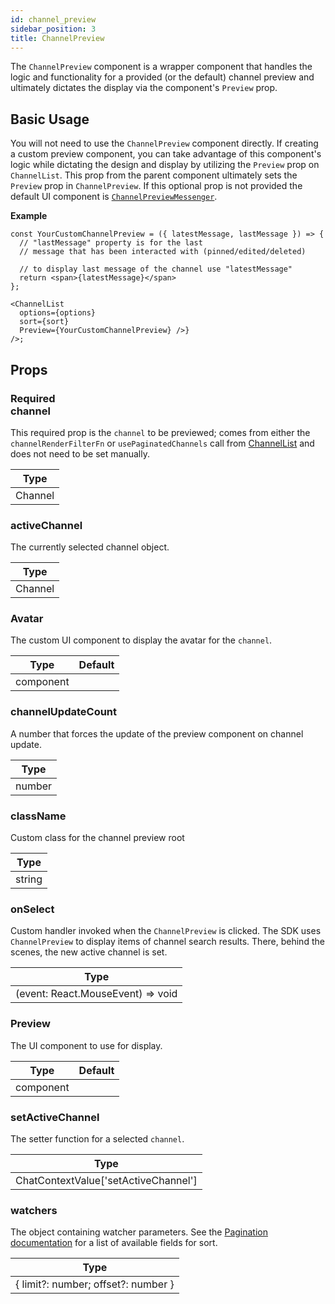 ```yaml
---
id: channel_preview
sidebar_position: 3
title: ChannelPreview
---
```



The `ChannelPreview` component is a wrapper component that handles the logic and functionality for a provided (or the default) channel preview and ultimately dictates the display via the component's `Preview` prop.

## Basic Usage

You will not need to use the `ChannelPreview` component directly. If creating a custom preview component, you can take advantage of this component's logic while dictating the design and display by utilizing the `Preview` prop on `ChannelList`.
This prop from the parent component ultimately sets the `Preview` prop in `ChannelPreview`. If this optional prop is not provided the default UI component is
[`ChannelPreviewMessenger`](https://github.com/GetStream/stream-chat-react/blob/master/src/components/ChannelPreview/ChannelPreviewMessenger.tsx).

**Example**

```tsx
const YourCustomChannelPreview = ({ latestMessage, lastMessage }) => {
  // "lastMessage" property is for the last
  // message that has been interacted with (pinned/edited/deleted)

  // to display last message of the channel use "latestMessage"
  return <span>{latestMessage}</span>
};

<ChannelList
  options={options}
  sort={sort}
  Preview={YourCustomChannelPreview} />}
/>;
```

## Props

### <div class="label required basic">Required</div> channel

This required prop is the `channel` to be previewed; comes from either the `channelRenderFilterFn` or `usePaginatedChannels` call from
[ChannelList](https://github.com/GetStream/stream-chat-react/blob/master/src/components/ChannelList/ChannelList.tsx) and does not need to be set manually.

| Type    |
| ------- |
| Channel |

### activeChannel

The currently selected channel object.

| Type    |
| ------- |
| Channel |

### Avatar

The custom UI component to display the avatar for the `channel`.

| Type      | Default                                                    |
| --------- | ---------------------------------------------------------- |
| component | <GHComponentLink text='Avatar' path='/Avatar/Avatar.tsx'/> |

### channelUpdateCount

A number that forces the update of the preview component on channel update.

| Type   |
| ------ |
| number |

### className

Custom class for the channel preview root

| Type   |
| ------ |
| string |

### onSelect

Custom handler invoked when the `ChannelPreview` is clicked. The SDK uses `ChannelPreview` to display items of channel search results. There, behind the scenes, the new active channel is set.

| Type                              |
| --------------------------------- |
| (event: React.MouseEvent) => void |

### Preview

The UI component to use for display.

| Type      | Default                                                                                              |
| --------- | ---------------------------------------------------------------------------------------------------- |
| component | <GHComponentLink text='ChannelPreviewMessenger' path='/ChannelPreview/ChannelPreviewMessenger.tsx'/> |

### setActiveChannel

The setter function for a selected `channel`.

| Type                                 |
| ------------------------------------ |
| ChatContextValue['setActiveChannel'] |

### watchers

The object containing watcher parameters. See the [Pagination documentation](https://getstream.io/chat/docs/react/channel_pagination/?language=js) for a list of available fields for sort.

| Type                                |
| ----------------------------------- |
| { limit?: number; offset?: number } |
